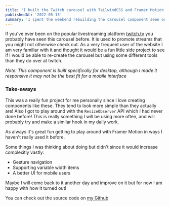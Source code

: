 ```yaml
---
title: 'I built the Twitch carousel with TailwindCSS and Framer Motion!'
publishedAt: '2022-05-15'
summary: 'I spent the weekend rebuilding the carousel component seen on Twitch but using my favourite tools - React w/ Typescript, TailwindCSS and Framer Motion'
---
```


If you've ever been on the popular livestreaming platform [twitch.tv](https://www.twitch.tv/) you probably have seen this carousel before. It is used to promote streams that you might not otherwise check out. As a very frequent user of the website I am very familiar with it and thought it would be a fun little side project to see if I would be able to re-create the carousel but using some different tools than they do over at twitch.

<i>
  Note: This component is built specifically for desktop, although I made it
  responsive it may not be the best fit for a mobile interface
</i>

<TwitchCarousel />

### Take-aways

This was a really fun project for me personally since I love creating components like these. They tend to look more simple than they actually are! Also I got to play around with the `ResizeObserver` API which I had never done before! This is really something I will be using more often, and will probably try and make a similar hook in my daily work.

As always it's great fun getting to play around with Framer Motion in ways I haven't really used it before.

Some things I was thinking about doing but didn't since it would increase complexitly vastly:

- Gesture navigation
- Supporting variable width items
- A better UI for mobile users

Maybe I will come back to it another day and improve on it but for now I am happy with how it turned out!

You can check out the source code on [my Github](https://github.com/Maufive/twitch-carousel-clone)
